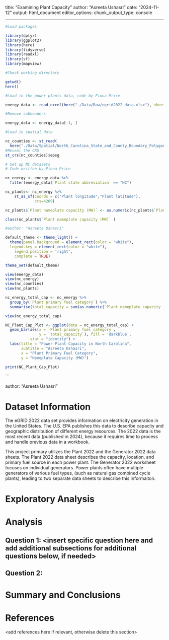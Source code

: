 \newpage
\tableofcontents 
\newpage
\listoftables 
\newpage
\listoffigures 
\newpage

title: "Examining Plant Capacity"
author: "Asreeta Ushasri"
date: "2024-11-12"
output: html_document
editor_options: 
  chunk_output_type: console
  
---

```r

#Load packages

library(dplyr)
library(ggplot2)
library(here)
library(tidyverse)
library(readxl)
library(sf)
library(mapview)

#Check working directory

getwd()
here()


```

```r
#Load in the power plants data, code by Fiona Price

energy_data <- read_excel(here("./Data/Raw/egrid2022_data.xlsx"), sheet = 4)

#Remove subheaders

energy_data <- energy_data[-1, ]

#Load in spatial data

nc_counties <- st_read(
  here("./Data/Spatial/North_Carolina_State_and_County_Boundary_Polygons.shp")) 
#Reveal the CRS
st_crs(nc_counties)$epsg

```

```r
# Set up NC datasets
# Code written by Fiona Price

nc_energy <- energy_data %>% 
  filter(energy_data$`Plant state abbreviation` == "NC")

nc_plants<- nc_energy %>% 
    st_as_sf(coords = c("Plant longitude","Plant latitude"), 
             crs=4269) 

nc_plants$`Plant nameplate capacity (MW)` <- as.numeric(nc_plants$`Plant nameplate capacity (MW)`)

class(nc_plants$`Plant nameplate capacity (MW)` )

#author: "Asreeta Ushasri"

default_theme <- theme_light() +
  theme(panel.background = element_rect(color = "white"),
  legend.key = element_rect(color = "white"),
    legend.position = 'right',
    complete = TRUE)

theme_set(default_theme)

view(energy_data)
view(nc_energy)
view(nc_counties)
view(nc_plants)

nc_energy_total_cap <- nc_energy %>%
  group_by(`Plant primary fuel category`) %>%
  summarise(total_capacity = sum(as.numeric(`Plant nameplate capacity (MW)`)))

view(nc_energy_total_cap)

NC_Plant_Cap_Plot <- ggplot(data = nc_energy_total_cap) +
  geom_bar(aes(x = `Plant primary fuel category`,
               y = `total_capacity`), fill = 'darkblue',
           stat = "identity") +
  labs(title = "Power Plant Capacity in North Carolina",
       subtitle = "Asreeta Ushasri",
       x = "Plant Primary Fuel Category",
       y = "Nameplate Capacity (MW)")

print(NC_Plant_Cap_Plot)

```

```


author: "Asreeta Ushasri"



\newpage

# Dataset Information

The eGRID 2022 data set provides information on electricity generation in the United States. The U.S. EPA publishes this data to describe capacity and geographic distribution of different energy resources. The 2022 data is the most recent data (published in 2024), because it requires time to process and handle previous data in a workbook.

This project primary utilizes the Plant 2022 and the Generator 2022 data sheets. The Plant 2022 data sheet describes the capacity, location, and primary fuel source in each power plant. The Generator 2022 worksheet focuses on individual generators. Power plants often have multiple generators of various fuel types, (such as natural gas combined cycle plants), leading to two separate data sheets to describe this informaiton.




\newpage

# Exploratory Analysis 



\newpage

# Analysis



## Question 1: <insert specific question here and add additional subsections for additional questions below, if needed>

## Question 2: 




\newpage

# Summary and Conclusions


\newpage

# References
<add references here if relevant, otherwise delete this section> 
